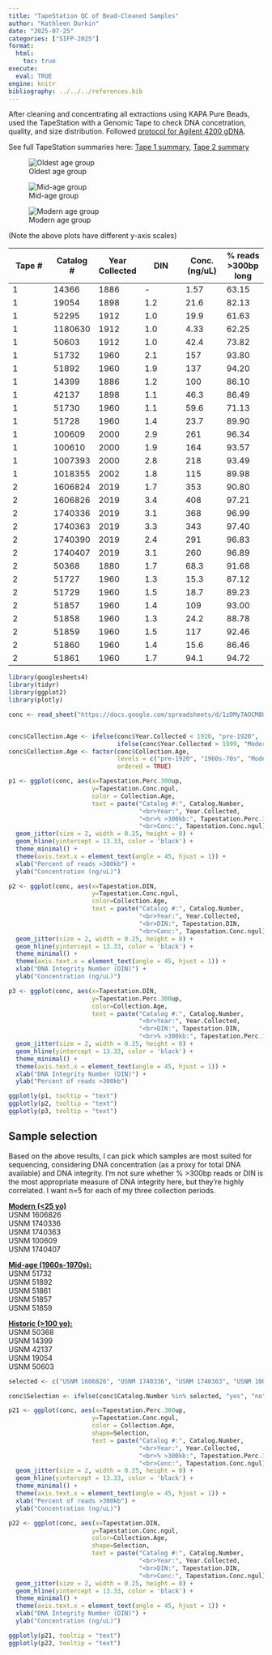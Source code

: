 ```yaml
---
title: "TapeStation QC of Bead-Cleaned Samples"
author: "Kathleen Durkin"
date: "2025-07-25"
categories: ["SIFP-2025"]
format:
  html:
    toc: true
execute: 
  eval: TRUE
engine: knitr
bibliography: ../../../references.bib
---
```


After cleaning and concentrating all extractions using KAPA Pure Beads, used the TapeStation with a Genomic Tape to check DNA concetration, quality, and size distribution. Followed [protocol for Agilent 4200 gDNA](./protocols/Agilent_4200_gDNA_QuickGuide.pdf).

See full TapeStation summaries here: [Tape 1 summary](./data/2025_07_25_TapeStation/2025_07_25_summary_tape1.pdf), [Tape 2 summary](./data/2025_07_25_TapeStation/2025_07_25_summary_tape2.pdf)

![Oldest age group](./data/2025_07_25_TapeStation/2025_07_25_comparison_oldGroup.png)

![Mid-age group](./data/2025_07_25_TapeStation/2025_07_25_comparison_midGroup.png)

![Modern age group](./data/2025_07_25_TapeStation/2025_07_25_comparison_modernGroup.png)

(Note the above plots have different y-axis scales)

| Tape \# | Catalog \# | Year Collected | DIN | Conc. (ng/uL) | \% reads \>300bp long |
|------------|------------|-------------|------------|------------|------------|
| 1       | 14366      | 1886           | \-  | 1.57          | 63.15                 |
| 1       | 19054      | 1898           | 1.2 | 21.6          | 82.13                 |
| 1       | 52295      | 1912           | 1.0 | 19.9          | 61.63                 |
| 1       | 1180630    | 1912           | 1.0 | 4.33          | 62.25                 |
| 1       | 50603      | 1912           | 1.0 | 42.4          | 73.82                 |
| 1       | 51732      | 1960           | 2.1 | 157           | 93.80                 |
| 1       | 51892      | 1960           | 1.9 | 137           | 94.20                 |
| 1       | 14399      | 1886           | 1.2 | 100           | 86.10                 |
| 1       | 42137      | 1898           | 1.1 | 46.3          | 86.49                 |
| 1       | 51730      | 1960           | 1.1 | 59.6          | 71.13                 |
| 1       | 51728      | 1960           | 1.4 | 23.7          | 89.90                 |
| 1       | 100609     | 2000           | 2.9 | 261           | 96.34                 |
| 1       | 100610     | 2000           | 1.9 | 164           | 93.57                 |
| 1       | 1007393    | 2000           | 2.8 | 218           | 93.49                 |
| 1       | 1018355    | 2002           | 1.8 | 115           | 89.98                 |
| 2       | 1606824    | 2019           | 1.7 | 353           | 90.80                 |
| 2       | 1606826    | 2019           | 3.4 | 408           | 97.21                 |
| 2       | 1740336    | 2019           | 3.1 | 368           | 96.99                 |
| 2       | 1740363    | 2019           | 3.3 | 343           | 97.40                 |
| 2       | 1740390    | 2019           | 2.4 | 291           | 96.83                 |
| 2       | 1740407    | 2019           | 3.1 | 260           | 96.89                 |
| 2       | 50368      | 1880           | 1.7 | 68.3          | 91.68                 |
| 2       | 51727      | 1960           | 1.3 | 15.3          | 87.12                 |
| 2       | 51729      | 1960           | 1.5 | 18.7          | 89.23                 |
| 2       | 51857      | 1960           | 1.4 | 109           | 93.00                 |
| 2       | 51858      | 1960           | 1.3 | 24.2          | 88.78                 |
| 2       | 51859      | 1960           | 1.5 | 117           | 92.46                 |
| 2       | 51860      | 1960           | 1.4 | 15.6          | 86.46                 |
| 2       | 51861      | 1960           | 1.7 | 94.1          | 94.72                 |

```r
library(googlesheets4)
library(tidyr)
library(ggplot2)
library(plotly)

conc <- read_sheet("https://docs.google.com/spreadsheets/d/1zDMy7AOCM8Ug85q4vr9CoMDxfF-zDJk1DnaxakSt1Hg/edit?usp=sharing")


conc$Collection.Age <- ifelse(conc$Year.Collected < 1920, "pre-1920",
                              ifelse(conc$Year.Collected > 1999, "Modern", "1960s-70s"))
conc$Collection.Age <- factor(conc$Collection.Age,
                              levels = c("pre-1920", "1960s-70s", "Modern"),
                              ordered = TRUE)

p1 <- ggplot(conc, aes(x=Tapestation.Perc.300up, 
                       y=Tapestation.Conc.ngul, 
                       color = Collection.Age,
                       text = paste("Catalog #:", Catalog.Number,
                                    "<br>Year:", Year.Collected,
                                    "<br>% >300kb:", Tapestation.Perc.300up,
                                    "<br>Conc:", Tapestation.Conc.ngul))) +
  geom_jitter(size = 2, width = 0.25, height = 0) +
  geom_hline(yintercept = 13.33, color = 'black') +
  theme_minimal() +
  theme(axis.text.x = element_text(angle = 45, hjust = 1)) +
  xlab("Percent of reads >300kb") +
  ylab("Concentration (ng/uL)")

p2 <- ggplot(conc, aes(x=Tapestation.DIN, 
                       y=Tapestation.Conc.ngul, 
                       color=Collection.Age,
                       text = paste("Catalog #:", Catalog.Number,
                                    "<br>Year:", Year.Collected,
                                    "<br>DIN:", Tapestation.DIN,
                                    "<br>Conc:", Tapestation.Conc.ngul))) +
  geom_jitter(size = 2, width = 0.25, height = 0) +
  geom_hline(yintercept = 13.33, color = 'black') +
  theme_minimal() +
  theme(axis.text.x = element_text(angle = 45, hjust = 1)) +
  xlab("DNA Integrity Number (DIN)") +
  ylab("Concentration (ng/uL)")

p3 <- ggplot(conc, aes(x=Tapestation.DIN, 
                       y=Tapestation.Perc.300up, 
                       color=Collection.Age,
                       text = paste("Catalog #:", Catalog.Number,
                                    "<br>Year:", Year.Collected,
                                    "<br>DIN:", Tapestation.DIN,
                                    "<br>% >300kb:", Tapestation.Perc.300up))) +
  geom_jitter(size = 2, width = 0.25, height = 0) +
  geom_hline(yintercept = 13.33, color = 'black') +
  theme_minimal() +
  theme(axis.text.x = element_text(angle = 45, hjust = 1)) +
  xlab("DNA Integrity Number (DIN)") +
  ylab("Percent of reads >300kb")

ggplotly(p1, tooltip = "text")
ggplotly(p2, tooltip = "text")
ggplotly(p3, tooltip = "text")

```

## Sample selection

Based on the above results, I can pick which samples are most suited for sequencing, considering DNA concentration (as a proxy for total DNA available) and DNA integrity. I'm not sure whether % \>300bp reads or DIN is the most appropriate measure of DNA integrity here, but they're highly correlated. I want n=5 for each of my three collection periods.

[**Modern (\<25 yo)**]{.underline}\
USNM 1606826\
USNM 1740336\
USNM 1740363\
USNM 100609\
USNM 1740407

[**Mid-age (1960s-1970s):**]{.underline}\
USNM 51732\
USNM 51892\
USNM 51861\
USNM 51857\
USNM 51859

[**Historic (\>100 yo):**]{.underline}\
USNM 50368\
USNM 14399\
USNM 42137\
USNM 19054\
USNM 50603

```r
selected <- c("USNM 1606826", "USNM 1740336", "USNM 1740363", "USNM 100609", "USNM 1740407", "USNM 51732", "USNM 51892", "USNM 51861", "USNM 51857", "USNM 51859", "USNM 50368", "USNM 14399", "USNM 42137", "USNM 19054", "USNM 50603")

conc$Selection <- ifelse(conc$Catalog.Number %in% selected, "yes", "no")

p21 <- ggplot(conc, aes(x=Tapestation.Perc.300up, 
                       y=Tapestation.Conc.ngul, 
                       color = Collection.Age,
                       shape=Selection,
                       text = paste("Catalog #:", Catalog.Number,
                                    "<br>Year:", Year.Collected,
                                    "<br>% >300kb:", Tapestation.Perc.300up,
                                    "<br>Conc:", Tapestation.Conc.ngul))) +
  geom_jitter(size = 2, width = 0.25, height = 0) +
  geom_hline(yintercept = 13.33, color = 'black') +
  theme_minimal() +
  theme(axis.text.x = element_text(angle = 45, hjust = 1)) +
  xlab("Percent of reads >300kb") +
  ylab("Concentration (ng/uL)")

p22 <- ggplot(conc, aes(x=Tapestation.DIN, 
                       y=Tapestation.Conc.ngul, 
                       color=Collection.Age,
                       shape=Selection,
                       text = paste("Catalog #:", Catalog.Number,
                                    "<br>Year:", Year.Collected,
                                    "<br>DIN:", Tapestation.DIN,
                                    "<br>Conc:", Tapestation.Conc.ngul))) +
  geom_jitter(size = 2, width = 0.25, height = 0) +
  geom_hline(yintercept = 13.33, color = 'black') +
  theme_minimal() +
  theme(axis.text.x = element_text(angle = 45, hjust = 1)) +
  xlab("DNA Integrity Number (DIN)") +
  ylab("Concentration (ng/uL)")

ggplotly(p21, tooltip = "text")
ggplotly(p22, tooltip = "text")

```
